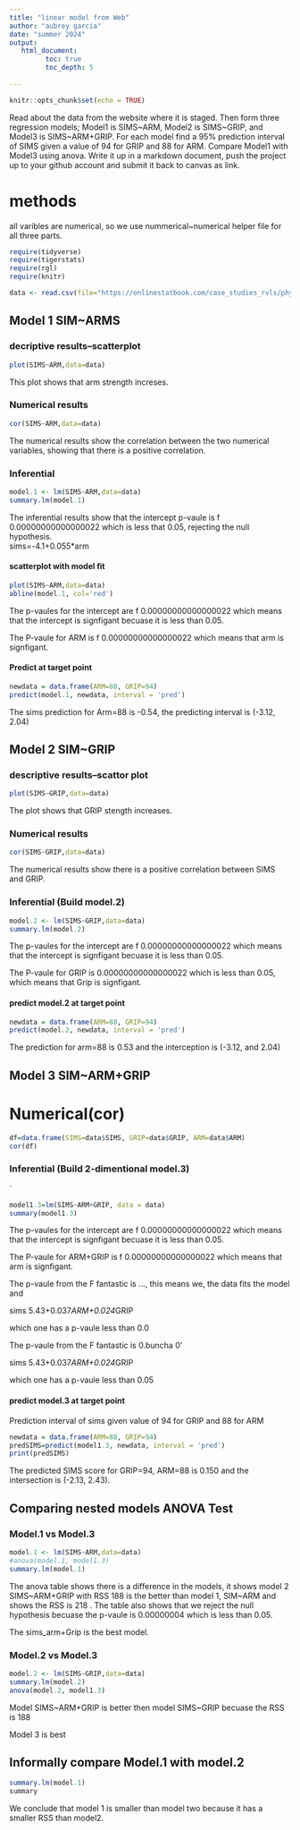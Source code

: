 ```yaml
---
title: "linear model from Web"
author: "aubrey garcia"
date: "summer 2024"
output:
   html_document:
         toc: true
         toc_depth: 5
        
---
```


```r
knitr::opts_chunk$set(echo = TRUE)
```




Read about the data from the website where it is staged.  Then form three regression models; Model1 is SIMS~ARM, Model2 is SIMS~GRIP, and Model3 is SIMS~ARM+GRIP. For each model find a 95% prediction interval of SIMS given a value of 94  for GRIP and 88 for ARM. Compare Model1 with Model3 using anova. Write it up in a markdown document, push the project up to your github account and submit it back to canvas as link. 

# methods
all varibles are numerical, so we use nummerical~numerical helper file for all three parts.


```r
require(tidyverse)
require(tigerstats)
require(rgl)
require(knitr)

```

```r
data <- read.csv(file="https://onlinestatbook.com/case_studies_rvls/physical_strength/data.txt",sep="",header=TRUE)  

```

## Model 1 SIM~ARMS

### decriptive results--scatterplot

```r
plot(SIMS~ARM,data=data)
```

This plot shows that arm strength increses. 


### Numerical results

```r
cor(SIMS~ARM,data=data)
```
The numerical results show the correlation between the two numerical variables, showing that there is a positive correlation. 

### Inferential  

```r
model.1 <- lm(SIMS~ARM,data=data)
summary.lm(model.1)
```
The inferential results show that the intercept p-vaule is f 0.00000000000000022 which is less that 0.05, rejecting the null hypothesis.  
sims=-4.1+0.055*arm

#### scatterplot with model fit
```r
plot(SIMS~ARM,data=data)
abline(model.1, col='red')
```
The p-vaules for the intercept are f 0.00000000000000022 which means that the intercept is signfigant becuase it is less than 0.05. 

The P-vaule for ARM is f 0.00000000000000022 which means that arm is signfigant. 

#### Predict at target point
```r
newdata = data.frame(ARM=88, GRIP=94)
predict(model.1, newdata, interval = 'pred')
```
The sims prediction for Arm=88 is -0.54, the predicting interval is (-3.12, 2.04)


## Model 2 SIM~GRIP

### descriptive results--scattor plot
```r
plot(SIMS~GRIP,data=data)
```
The plot shows that GRIP stength increases.

### Numerical results 
```r
cor(SIMS~GRIP,data=data)
```
The numerical results show there is a positive correlation between SIMS and GRIP. 

### Inferential  (Build model.2)

```r
model.2 <- lm(SIMS~GRIP,data=data)
summary.lm(model.2)
```
  The p-vaules for the intercept are f 0.00000000000000022 which means that the intercept is signfigant becuase it is less than 0.05. 

The P-vaule for GRIP is  0.00000000000000022 which is less than 0.05, which means that Grip is signfigant.

#### predict model.2 at target point

```r
newdata = data.frame(ARM=88, GRIP=94)
predict(model.2, newdata, interval = 'pred')
```
  The prediction for arm=88 is 0.53 and the interception is (-3.12, and 2.04)


## Model 3 SIM~ARM+GRIP



# Numerical(cor)

```r
df=data.frame(SIMS=data$SIMS, GRIP=data$GRIP, ARM=data$ARM)
cor(df)
```


### Inferential  (Build 2-dimentional model.3)
`
```r
model1.3=lm(SIMS~ARM+GRIP, data = data)
summary(model1.3)
```
The p-vaules for the intercept are f 0.00000000000000022 which means that the intercept is signfigant becuase it is less than 0.05. 

The P-vaule for ARM+GRIP is f 0.00000000000000022 which means that arm is signfigant. 
  
  
  The p-vaule from the F fantastic is ..., this means we, the data fits the model and 

sims 5.43+0.037*ARM+0.024*GRIP

which one has a p-vaule less than 0.0


The p-vaule from the F fantastic is 0.buncha 0'

sims 5.43+0.037*ARM+0.024*GRIP

which one has a p-vaule less than 0.05


#### predict model.3 at target point
Prediction interval of sims given value of 94 for GRIP and 88 for ARM

```r
newdata = data.frame(ARM=88, GRIP=94)
predSIMS=predict(model1.3, newdata, interval = 'pred')
print(predSIMS)
```
  
  The predicted SIMS score for GRIP=94, ARM=88 is  0.150 and the intersection is (-2.13, 2.43).

## Comparing nested models ANOVA Test

### Model.1 vs Model.3

```r
model.1 <- lm(SIMS~ARM,data=data)
#anova(model.1, model1.3)
summary.lm(model.1)
```
The anova table shows there is a difference in the models,  it shows model 2 SIMS~ARM+GRIP with RSS 188 is the better than model 1, SIM~ARM and shows the RSS is 218 . The table also shows that we reject the null hypothesis becuase the p-vaule is 0.00000004 which is less than 0.05.


The sims_arm+Grip is the best model.


### Model.2 vs Model.3

```r
model.2 <- lm(SIMS~GRIP,data=data)
summary.lm(model.2)
anova(model.2, model1.3)
```

Model SIMS~ARM+GRIP is better then model SIMS~GRIP  becuase the RSS is  188



Model 3 is best

## Informally compare Model.1 with model.2

```r
summary.lm(model.1)
summary
```


We conclude that model 1 is smaller than model two because it has a smaller RSS than model2.

